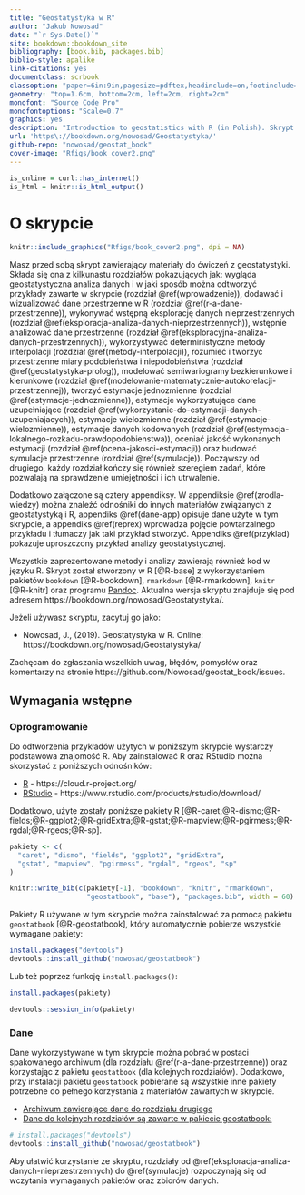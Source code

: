 ```yaml
--- 
title: "Geostatystyka w R"
author: "Jakub Nowosad"
date: "`r Sys.Date()`"
site: bookdown::bookdown_site
bibliography: [book.bib, packages.bib]
biblio-style: apalike
link-citations: yes
documentclass: scrbook
classoption: "paper=6in:9in,pagesize=pdftex,headinclude=on,footinclude=on,10pt"
geometry: "top=1.6cm, bottom=2cm, left=2cm, right=2cm"
monofont: "Source Code Pro"
monofontoptions: "Scale=0.7"
graphics: yes
description: "Introduction to geostatistics with R (in Polish). Skrypt ma na celu wprowadzenie do analiz przestrzennych (GIS) używająć języka programowania R, a następnie zastosowanie uzyskanej wiedzy do wykonania estymacji oraz symulacji geostatystycznych."
url: 'https\://bookdown.org/nowosad/Geostatystyka/'
github-repo: "nowosad/geostat_book"
cover-image: "Rfigs/book_cover2.png"
---
```


```r
is_online = curl::has_internet()
is_html = knitr::is_html_output()
```

# O skrypcie {-}

```r
knitr::include_graphics("Rfigs/book_cover2.png", dpi = NA)
```

Masz przed sobą skrypt zawierający materiały do ćwiczeń z geostatystyki.
Składa się ona z kilkunastu rozdziałów pokazujących jak: wygląda geostatystyczna analiza danych i w jaki sposób można odtworzyć przykłady zawarte w skrypcie (rozdział \@ref(wprowadzenie)), dodawać i wizualizować dane przestrzenne w R (rozdział \@ref(r-a-dane-przestrzenne)), wykonywać wstępną eksplorację danych nieprzestrzennych (rozdział \@ref(eksploracja-analiza-danych-nieprzestrzennych)), wstępnie analizować dane przestrzenne (rozdział \@ref(eksploracyjna-analiza-danych-przestrzennych)), wykorzystywać deterministyczne metody interpolacji (rozdział \@ref(metody-interpolacji)), rozumieć i tworzyć przestrzenne miary podobieństwa i niepodobieństwa (rozdział \@ref(geostatystyka-prolog)), modelować semiwariogramy bezkierunkowe i kierunkowe (rozdział \@ref(modelowanie-matematycznie-autokorelacji-przestrzennej)), tworzyć estymacje jednozmienne (rozdział \@ref(estymacje-jednozmienne)), estymacje wykorzystujące dane uzupełniające (rozdział \@ref(wykorzystanie-do-estymacji-danych-uzupeniajacych)), estymacje wielozmienne (rozdział \@ref(estymacje-wielozmienne)), estymacje danych kodowanych (rozdział \@ref(estymacja-lokalnego-rozkadu-prawdopodobienstwa)), oceniać jakość wykonanych estymacji (rozdział \@ref(ocena-jakosci-estymacji)) oraz budować symulacje przestrzenne (rozdział \@ref(symulacje)).
Począwszy od drugiego, każdy rozdział kończy się również szeregiem zadań, które pozwalają na sprawdzenie umiejętności i ich utrwalenie.

Dodatkowo załączone są cztery appendiksy. 
W appendiksie \@ref(zrodla-wiedzy) można znaleźć odnośniki do innych materiałów związanych z geostatystyką i R, appendiks \@ref(dane-app) opisuje dane użyte w tym skrypcie, a appendiks \@ref(reprex) wprowadza pojęcie powtarzalnego przykładu i tłumaczy jak taki przykład stworzyć.
Appendiks \@ref(przyklad) pokazuje uproszczony przykład analizy geostatystycznej.

Wszystkie zaprezentowane metody i analizy zawierają również kod w języku R.
Skrypt został stworzony w R [@R-base] z wykorzystaniem pakietów `bookdown` [@R-bookdown], `rmarkdown` [@R-rmarkdown], `knitr` [@R-knitr] oraz programu [Pandoc](http://pandoc.org/). 
Aktualna wersja skryptu znajduje się pod adresem https://bookdown.org/nowosad/Geostatystyka/. 

Jeżeli używasz skryptu, zacytuj go jako:

- Nowosad, J., (2019). Geostatystyka w R. Online:
https://bookdown.org/nowosad/Geostatystyka/

Zachęcam do zgłaszania wszelkich uwag, błędów, pomysłów oraz komentarzy na stronie https://github.com/Nowosad/geostat_book/issues.

## Wymagania wstępne {-}

### Oprogramowanie {-}

Do odtworzenia przykładów użytych w poniższym skrypcie wystarczy podstawowa znajomość R. 
Aby zainstalować R oraz RStudio można skorzystać z poniższych odnośników:

- [R](https://www.r-project.org/) - https://cloud.r-project.org/
- [RStudio](https://www.rstudio.com/) - https://www.rstudio.com/products/rstudio/download/

Dodatkowo, użyte zostały poniższe pakiety R [@R-caret;@R-dismo;@R-fields;@R-ggplot2;@R-gridExtra;@R-gstat;@R-mapview;@R-pgirmess;@R-rgdal;@R-rgeos;@R-sp].

```r
pakiety <- c(
  "caret", "dismo", "fields", "ggplot2", "gridExtra",
  "gstat", "mapview", "pgirmess", "rgdal", "rgeos", "sp"
)
```

```r
knitr::write_bib(c(pakiety[-1], "bookdown", "knitr", "rmarkdown", 
                   "geostatbook", "base"), "packages.bib", width = 60)
```

Pakiety R używane w tym skrypcie można zainstalować za pomocą pakietu `geostatbook` [@R-geostatbook], który automatycznie pobierze wszystkie wymagane pakiety:

```r
install.packages("devtools")
devtools::install_github("nowosad/geostatbook")
```

Lub też poprzez funkcję `install.packages()`:

```r
install.packages(pakiety)
```

```r
devtools::session_info(pakiety)
```

### Dane {-}

Dane wykorzystywane w tym skrypcie można pobrać w postaci spakowanego archiwum (dla rozdziału \@ref(r-a-dane-przestrzenne)) oraz korzystając z pakietu `geostatbook` (dla kolejnych rozdziałów). 
Dodatkowo, przy instalacji pakietu `geostatbook` pobierane są wszystkie inne pakiety potrzebne do pełnego korzystania z materiałów zawartych w skrypcie.

- [Archiwum zawierające dane do rozdziału drugiego](https://github.com/Nowosad/geostat_book/blob/master/dane.zip?raw=true)
- [Dane do kolejnych rozdziałów są zawarte w pakiecie geostatbook:](https://github.com/Nowosad/geostatbook)

```r
# install.packages("devtools")
devtools::install_github("nowosad/geostatbook")
```

Aby ułatwić korzystanie ze skryptu, rozdziały od \@ref(eksploracja-analiza-danych-nieprzestrzennych) do \@ref(symulacje) rozpoczynają się od wczytania wymaganych pakietów oraz zbiorów danych.

<script>
  (function(i,s,o,g,r,a,m){i['GoogleAnalyticsObject']=r;i[r]=i[r]||function(){
  (i[r].q=i[r].q||[]).push(arguments)},i[r].l=1*new Date();a=s.createElement(o),
  m=s.getElementsByTagName(o)[0];a.async=1;a.src=g;m.parentNode.insertBefore(a,m)
  })(window,document,'script','//www.google-analytics.com/analytics.js','ga');

  ga('create', 'UA-75924107-1', 'auto');
  ga('send', 'pageview');

</script>
